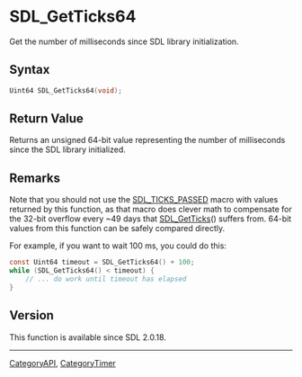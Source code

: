 = SDL_GetTicks64 =

Get the number of milliseconds since SDL library initialization.

== Syntax ==

<syntaxhighlight lang='c'>
Uint64 SDL_GetTicks64(void);
</syntaxhighlight>

== Return Value ==

Returns an unsigned 64-bit value representing the number of milliseconds
since the SDL library initialized.

== Remarks ==

Note that you should not use the [[SDL_TICKS_PASSED]] macro with values
returned by this function, as that macro does clever math to compensate for
the 32-bit overflow every ~49 days that [[SDL_GetTicks]]() suffers from.
64-bit values from this function can be safely compared directly.

For example, if you want to wait 100 ms, you could do this:

<syntaxhighlight lang='c'>
const Uint64 timeout = SDL_GetTicks64() + 100;
while (SDL_GetTicks64() < timeout) {
    // ... do work until timeout has elapsed
}
</syntaxhighlight>

== Version ==

This function is available since SDL 2.0.18.

----
[[CategoryAPI]], [[CategoryTimer]]


